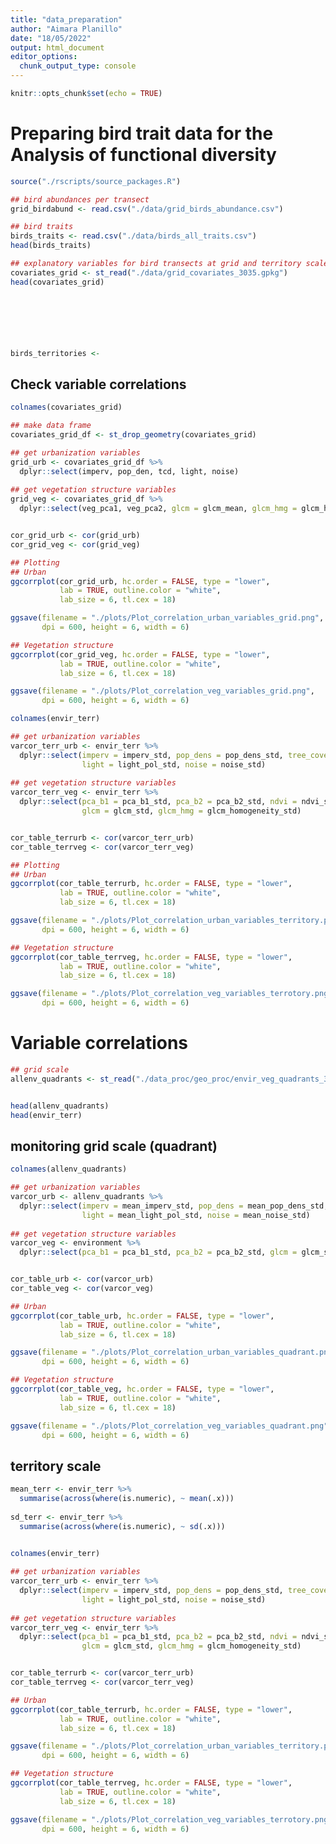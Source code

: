 ```yaml
---
title: "data_preparation"
author: "Aimara Planillo"
date: "18/05/2022"
output: html_document
editor_options: 
  chunk_output_type: console
---
```


```r
knitr::opts_chunk$set(echo = TRUE)
```

# Preparing bird trait data for the Analysis of functional diversity




```r
source("./rscripts/source_packages.R")
```

```r
## bird abundances per transect
grid_birdabund <- read.csv("./data/grid_birds_abundance.csv")

## bird traits
birds_traits <- read.csv("./data/birds_all_traits.csv")
head(birds_traits)

## explanatory variables for bird transects at grid and territory scales
covariates_grid <- st_read("./data/grid_covariates_3035.gpkg")
head(covariates_grid)





  

birds_territories <- 


```

## Check variable correlations
```r
colnames(covariates_grid)

## make data frame
covariates_grid_df <- st_drop_geometry(covariates_grid)

## get urbanization variables
grid_urb <- covariates_grid_df %>% 
  dplyr::select(imperv, pop_den, tcd, light, noise)  
  
## get vegetation structure variables
grid_veg <- covariates_grid_df %>% 
  dplyr::select(veg_pca1, veg_pca2, glcm = glcm_mean, glcm_hmg = glcm_homogeneity)  


cor_grid_urb <- cor(grid_urb)
cor_grid_veg <- cor(grid_veg)

## Plotting
## Urban
ggcorrplot(cor_grid_urb, hc.order = FALSE, type = "lower",
           lab = TRUE, outline.color = "white", 
           lab_size = 6, tl.cex = 18)

ggsave(filename = "./plots/Plot_correlation_urban_variables_grid.png",
       dpi = 600, height = 6, width = 6)

## Vegetation structure
ggcorrplot(cor_grid_veg, hc.order = FALSE, type = "lower",
           lab = TRUE, outline.color = "white", 
           lab_size = 6, tl.cex = 18)

ggsave(filename = "./plots/Plot_correlation_veg_variables_grid.png",
       dpi = 600, height = 6, width = 6)
```

```r
colnames(envir_terr)

## get urbanization variables
varcor_terr_urb <- envir_terr %>% 
  dplyr::select(imperv = imperv_std, pop_dens = pop_dens_std, tree_cover = tcd_std, 
                light = light_pol_std, noise = noise_std)  
  
## get vegetation structure variables
varcor_terr_veg <- envir_terr %>%
  dplyr::select(pca_b1 = pca_b1_std, pca_b2 = pca_b2_std, ndvi = ndvi_std, 
                glcm = glcm_std, glcm_hmg = glcm_homogeneity_std)  


cor_table_terrurb <- cor(varcor_terr_urb)
cor_table_terrveg <- cor(varcor_terr_veg)

## Plotting
## Urban
ggcorrplot(cor_table_terrurb, hc.order = FALSE, type = "lower",
           lab = TRUE, outline.color = "white", 
           lab_size = 6, tl.cex = 18)

ggsave(filename = "./plots/Plot_correlation_urban_variables_territory.png",
       dpi = 600, height = 6, width = 6)

## Vegetation structure
ggcorrplot(cor_table_terrveg, hc.order = FALSE, type = "lower",
           lab = TRUE, outline.color = "white", 
           lab_size = 6, tl.cex = 18)

ggsave(filename = "./plots/Plot_correlation_veg_variables_terrotory.png",
       dpi = 600, height = 6, width = 6)
```










# Variable correlations

```r
## grid scale
allenv_quadrants <- st_read("./data_proc/geo_proc/envir_veg_quadrants_3035.gpkg")


head(allenv_quadrants)
head(envir_terr)
```

## monitoring grid scale (quadrant)

```r
colnames(allenv_quadrants)

## get urbanization variables
varcor_urb <- allenv_quadrants %>% 
  dplyr::select(imperv = mean_imperv_std, pop_dens = mean_pop_dens_std, tree_cover = mean_tree_cover_density_std, 
                light = mean_light_pol_std, noise = mean_noise_std)  
  
## get vegetation structure variables
varcor_veg <- environment %>% 
  dplyr::select(pca_b1 = pca_b1_std, pca_b2 = pca_b2_std, glcm = glcm_std, glcm_hmg = glcm_homogeneity_std)  


cor_table_urb <- cor(varcor_urb)
cor_table_veg <- cor(varcor_veg)
```

```r
## Urban
ggcorrplot(cor_table_urb, hc.order = FALSE, type = "lower",
           lab = TRUE, outline.color = "white", 
           lab_size = 6, tl.cex = 18)

ggsave(filename = "./plots/Plot_correlation_urban_variables_quadrant.png",
       dpi = 600, height = 6, width = 6)

## Vegetation structure
ggcorrplot(cor_table_veg, hc.order = FALSE, type = "lower",
           lab = TRUE, outline.color = "white", 
           lab_size = 6, tl.cex = 18)

ggsave(filename = "./plots/Plot_correlation_veg_variables_quadrant.png",
       dpi = 600, height = 6, width = 6)
```

## territory scale 

```r
mean_terr <- envir_terr %>% 
  summarise(across(where(is.numeric), ~ mean(.x)))
               
sd_terr <- envir_terr %>% 
  summarise(across(where(is.numeric), ~ sd(.x)))
  

```



```r
colnames(envir_terr)

## get urbanization variables
varcor_terr_urb <- envir_terr %>% 
  dplyr::select(imperv = imperv_std, pop_dens = pop_dens_std, tree_cover = tcd_std, 
                light = light_pol_std, noise = noise_std)  
  
## get vegetation structure variables
varcor_terr_veg <- envir_terr %>%
  dplyr::select(pca_b1 = pca_b1_std, pca_b2 = pca_b2_std, ndvi = ndvi_std, 
                glcm = glcm_std, glcm_hmg = glcm_homogeneity_std)  


cor_table_terrurb <- cor(varcor_terr_urb)
cor_table_terrveg <- cor(varcor_terr_veg)
```

```r
## Urban
ggcorrplot(cor_table_terrurb, hc.order = FALSE, type = "lower",
           lab = TRUE, outline.color = "white", 
           lab_size = 6, tl.cex = 18)

ggsave(filename = "./plots/Plot_correlation_urban_variables_territory.png",
       dpi = 600, height = 6, width = 6)

## Vegetation structure
ggcorrplot(cor_table_terrveg, hc.order = FALSE, type = "lower",
           lab = TRUE, outline.color = "white", 
           lab_size = 6, tl.cex = 18)

ggsave(filename = "./plots/Plot_correlation_veg_variables_terrotory.png",
       dpi = 600, height = 6, width = 6)
```

